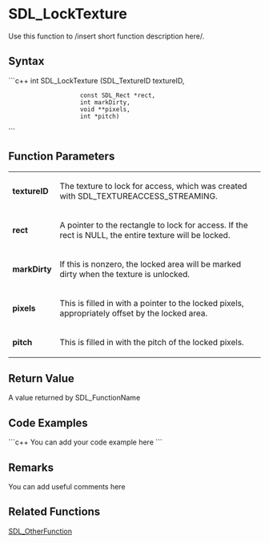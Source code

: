 <!-- pragma section-numbers off -->
<!-- pragma disable-camelcase -->

= SDL_LockTexture =

Use this function to /insert short function description here/.


== Syntax ==
```c++
int SDL_LockTexture (SDL_TextureID textureID,
                     const SDL_Rect *rect,
                     int markDirty,
                     void **pixels,
                     int *pitch)
```
== Function Parameters ==

{|
|'''textureID'''
|The texture to lock for access, which was created with SDL_TEXTUREACCESS_STREAMING.
|-
|'''rect'''
|A pointer to the rectangle to lock for access. If the rect is NULL, the entire texture will be locked.
|-
|'''markDirty'''
|If this is nonzero, the locked area will be marked dirty when the texture is unlocked.
|-
|'''pixels'''
|This is filled in with a pointer to the locked pixels, appropriately offset by the locked area.
|-
|'''pitch'''
|This is filled in with the pitch of the locked pixels.
|}

== Return Value ==

A value returned by SDL_FunctionName

== Code Examples ==
```c++
You can add your code example here
```

== Remarks ==
You can add useful comments here

== Related Functions ==
[[SDL_OtherFunction]]
